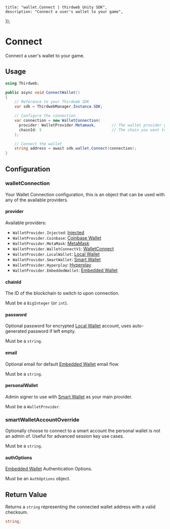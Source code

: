 
	title: "wallet.Connect | thirdweb Unity SDK",
	description: "Connect a user's wallet to your game",
});

# Connect

Connect a user's wallet to your game.

## Usage

```csharp
using Thirdweb;

public async void ConnectWallet()
{
    // Reference to your Thirdweb SDK
    var sdk = ThirdwebManager.Instance.SDK;

    // Configure the connection
    var connection = new WalletConnection(
      provider: WalletProvider.Metamask,       // The wallet provider you want to connect to (Required)
      chainId: 5                               // The chain you want to connect to (Required)
    );

    // Connect the wallet
    string address = await sdk.wallet.Connect(connection);
}
```

## Configuration

### walletConnection

Your Wallet Connection configuration, this is an object that can be used with any of the available providers.

#### provider

Available providers:

- `WalletProvider.Injected`: [Injected](/unity/wallets/providers/injected)
- `WalletProvider.Coinbase`: [Coinbase Wallet](/unity/wallets/providers/coinbase)
- `WalletProvider.MetaMask`: [MetaMask](/unity/wallets/providers/metamask)
- `WalletProvider.WalletConnectV1`: [WalletConnect](/unity/wallets/providers/walletconnect)
- `WalletProvider.LocalWallet`: [Local Wallet](/unity/wallets/providers/localwallet)
- `WalletProvider.SmartWallet`: [Smart Wallet](/unity/wallets/providers/smartwallet)
- `WalletProvider.Hyperplay`: [Hyperplay](/unity/wallets/providers/hyperplay)
- `WalletProvider.EmbeddedWallet`: [Embedded Wallet](/unity/wallets/providers/embeddedwallet)

#### chainId

The ID of the blockchain to switch to upon connection.

Must be a `BigInteger` (or `int`).

#### password

Optional password for encrypted [Local Wallet](/unity/wallet/localwallet) account, uses auto-generated password if left empty.

Must be a `string`.

#### email

Optional email for default [Embedded Wallet](/unity/wallet/embeddedwallet) email flow.

Must be a `string`.

#### personalWallet

Admin signer to use with [Smart Wallet](/unity/wallets/providers/smart-wallet) as your main provider.

Must be a `WalletProvider`.

### smartWalletAccountOverride

Optionally choose to connect to a smart account the personal wallet is not an admin of. Useful for advanced session key use cases.

Must be a `string`.

#### authOptions

[Embedded Wallet](/unity/wallet/embeddedwallet) Authentication Options.

Must be an `AuthOptions` object.

## Return Value

Returns a `string` representing the connected wallet address with a valid checksum.

```csharp
string;
```
